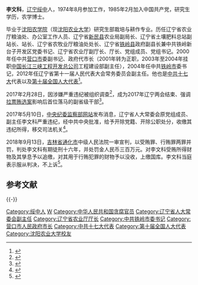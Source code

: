 '''李文科'''{{BD|1956年|7月}}，[[辽宁省|辽宁]][[绥中县|绥中]]人，1974年8月参加工作，1985年2月加入中国共产党，研究生学历，农学博士。

毕业于[[沈阳农业大学|沈阳农学院]]（现[[沈阳农业大学|沈阳农业大学]]）研究生部栽培与耕作专业。历任辽宁省农业厅粮油处、办公室工作人员、辽宁省[[新民市|新民县]]农业局副局长、辽宁省土壤肥料总站副站长、站长、辽宁省农牧业厅粮油处处长、辽宁省[[铁岭县|铁岭县]]政府副县长兼中共铁岭新台子开发区党委书记、辽宁省农业厅副厅长、厅长、党组成员、党组书记。2000年任中共[[营口市|营口市]]委副书记、政府代市长（2001年转为正职，2003年至2004年挂职[[中国长江三峡工程开发总公司|中国长江三峡工程开发总公司]]工程建设部副主任），2004年任中共[[铁岭市|铁岭市]]委书记，2012年任辽宁省第十一届人民代表大会常务委员会副主任。他也是[[中国共产党第十七次全国代表大会|中共十七大]]代表以及[[第十届全国人民代表大会|第十届全国人大]][[第十届全国人民代表大会代表名单|代表]]<ref>{{cite web|title=中国党政领导干部资料库：李文科|url=http://gbzl.people.com.cn/grzy.php?id=150100100|accessdate=2017-02-28|publisher=中国共产党新闻网|archiveurl=https://web.archive.org/web/20170302025406/http://gbzl.people.com.cn/grzy.php?id=150100100|archivedate=2017-03-02|dead-url=yes}}</ref>。

2017年2月28日，因涉嫌严重违纪被组织调查<ref>{{cite web|title=辽宁省人大常委会副主任李文科涉嫌严重违纪接受组织审查|url=http://www.ccdi.gov.cn/xwtt/201702/t20170228_94817.html|accessdate=2017-02-28|publisher=中央纪委监察部网站|archive-date=2017-02-28|archive-url=https://web.archive.org/web/20170228165243/http://www.ccdi.gov.cn/xwtt/201702/t20170228_94817.html|dead-url=no}}</ref>，成为2017年辽宁两会结束、强调[[辽宁拉票贿选案|拉票贿选案]]影响后首位落马的副省级干部<ref>{{cite web|title=辽宁人大副主任李文科涉嫌严重违纪 成该省第三位落马人大副主任|url=http://news.takungpao.com/mainland/topnews/2017-02/3425691.html|accessdate=2017-02-28|publisher=大公网|archive-date=2017-02-28|archive-url=https://web.archive.org/web/20170228105716/http://news.takungpao.com/mainland/topnews/2017-02/3425691.html|dead-url=no}}</ref>。

2017年5月10日，[[中央纪委国家监委网站|中央纪委监察部网站]]发布消息，辽宁省人大常委会原党组成员、副主任李文科严重违纪，经中共中央批准，给予开除党籍、开除公职处分，收缴其违纪所得，移交司法机关<ref>{{cite web|title=辽宁省人大常委会原党组成员、副主任李文科严重违纪被开除党籍和公职|url=http://www.ccdi.gov.cn/xwtt/201705/t20170510_98985.html|accessdate=2017-05-10|publisher=中央纪委监察部网站|archive-date=2017-05-11|archive-url=https://web.archive.org/web/20170511083114/http://www.ccdi.gov.cn/xwtt/201705/t20170510_98985.html|dead-url=no}}</ref>。

2018年9月13日，[[吉林省|吉林省]][[通化市|通化市]]中级人民法院一审宣判，以受贿罪、行贿罪两罪并罚，判处李文科有期徒刑十六年，并处罚金人民币三百万元。对李文科受贿所得财物及其孳息予以追缴，对其用于行贿犯罪的财物予以没收，上缴国库。李文科当庭表示服从判决，不上诉<ref>{{cite web|title=辽宁人大常委会原副主任李文科受贿行贿获刑十六年 处罚三百万元|url=http://district.ce.cn/newarea/sddy/201809/13/t20180913_30296585.shtml|accessdate=2018-09-13|publisher=中国经济网|archive-date=2020-11-04|archive-url=https://web.archive.org/web/20201104031352/http://district.ce.cn/newarea/sddy/201809/13/t20180913_30296585.shtml|dead-url=no}}</ref>。

==参考文献==
{{reflist|2}}
{{-}}
{{start box}}
{{s-ppo|cpc}}
{{s-before|[[姚辉|姚辉]]}}
{{s-title|[[中国共产党铁岭市委员会|中国共产党铁岭市委员会]]书记|2004年3月-2012年1月}}
{{s-after|[[潘利国|潘利国]]}}
{{s-gov|prc}}
{{s-before|[[孟凡利_(1945年)|孟凡利]]}}
{{s-title|[[营口市人民政府|营口市人民政府]]市长|2000年11月-2004年3月}}
{{s-after|[[赵化明|赵化明]]}}
{{end box}}

{{中共十八大到十九大期间的反腐败工作}}
{{DEFAULTSORT:L李}}
[[Category:绥中人|Category:绥中人]]
[[Category:李姓|W]]
[[Category:中华人民共和国贪腐官员|Category:中华人民共和国贪腐官员]]
[[Category:辽宁省人大常委会副主任|Category:辽宁省人大常委会副主任]]
[[Category:辽宁省农业厅厅长|Category:辽宁省农业厅厅长]]
[[Category:中共铁岭市委书记|Category:中共铁岭市委书记]]
[[Category:营口市人民政府市长|Category:营口市人民政府市长]]
[[Category:中共十七大代表|Category:中共十七大代表]]
[[Category:第十届全国人大代表|Category:第十届全国人大代表]]
[[Category:沈阳农业大学校友|Category:沈阳农业大学校友]]